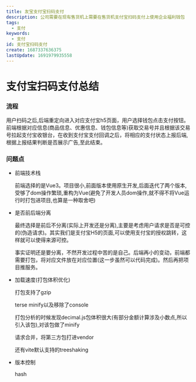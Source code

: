```yaml
---
title: 友宝支付宝扫码支付
description: 公司需要在现有售货机上需要在售货机支付宝扫码支付上使用企业福利钱包
tags:
  - 支付
keywords:
  - 支付
id: 支付宝扫码支付
create: 1687337636375
lastUpdate: 1691979935558
---
```


# 支付宝扫码支付总结

### 流程
用户扫码之后,后端重定向进入对应支付宝h5页面，用户选择钱包点击支付按钮。前端根据对应信息(商品信息、优惠信息、钱包信息等)获取交易号并且根据该交易号拉起支付宝收银台，在收到支付宝支付回调之后，将相应的支付状态上报后端,根据上报结果判断是否展示广告,至此结束。


### 问题点
- 前端技术栈

  前端选择的是Vue3。项目很小,前面版本使用原生开发,后面迭代了两个版本,受够了dom操作繁琐,重构为Vue(避免了开发人员dom操作,就不得不将Vue运行时打包进项目,也算是一种取舍吧)

- 是否前后端分离
 
  最终选择是前后不分离(实际上开发还是分离),主要是考虑用户请求是否是可控的(伪造请求)。其实我们是支付宝H5的页面,可以使用支付宝的授权跳转，这样就可以使得来源可控。

  事实证明还是要分离，不然开发过程中苦的是自己。后端再小的变动，前端都需要打包，将对应文件放在对应位置(这一步虽然可以代码完成)。然后再把项目推服务。

- 加载速度(打包体积优化)

  打包支持了gzip

  terse minify以及移除了console

  打包分析的时候发现decimal.js包体积很大(有部分金额计算涉及小数点,所以引入该包),对该包做了minify

  请求合并，将第三方包打进vendor

  还有vite默认支持的treeshaking

- 版本控制

  hash


